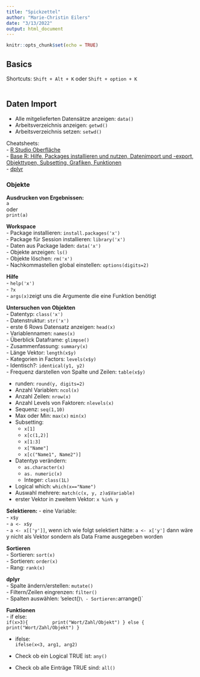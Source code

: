 ```yaml
---
title: "Spickzettel"
author: "Marie-Christin Eilers"
date: "3/13/2022"
output: html_document
---
```


```r
knitr::opts_chunk$set(echo = TRUE)
```

## Basics\
Shortcuts: `Shift + Alt + K` oder `Shift + option + K` \
\

## Daten Import \
- Alle mitgelieferten Datensätze anzeigen: `data()` \
- Arbeitsverzeichnis anzeigen: `getwd()`\
- Arbeitsverzeichnis setzen: `setwd()` \


Cheatsheets:\
- [R Studio Oberfläche](file:///Users/marie-christin.eilers/Downloads/rstudio-ide%20(2).pdf) \
- [Base R: Hilfe, Packages installieren und nutzen, Datenimport und -export, Objekttypen, Subsetting, Grafiken, Funktionen](https://github.com/rstudio/cheatsheets/blob/main/base-r.pdf) \
- [dplyr](file:///Users/marie-christin.eilers/Downloads/data-transformation%20(4).pdf)

### Objekte\
**Ausdrucken von Ergebnissen:**\
`a` \
oder \
`print(a)`\

**Workspace**\
- Package installieren: `install.packages('x')` \
- Package für Session installieren: `library('x')` \
- Daten aus Package laden: `data('x')` \
- Objekte anzeigen: `ls()` \
- Objekte löschen: `rm('x')`\
- Nachkommastellen global einstellen: `options(digits=2)`\

**Hilfe** \
- `help('x')` \
- `?x` \
- `args(x)`zeigt uns die Argumente die eine Funktion benötigt

**Untersuchen von Objekten**\
- Datentyp: `class('x')`\
- Datenstruktur: `str('x')`\
- erste 6 Rows Datensatz anzeigen: `head(x)`\
- Variablennamen: `names(x)`\
- Überblick Dataframe: `glimpse()` \
- Zusammenfassung: `summary(x)` \
- Länge Vektor: `length(x$y)`\
- Kategorien in Factors: `levels(x$y)` \
- Identisch?: `identical(y1, y2)` \
- Frequenz darstellen von Spalte und Zeilen: `table(x$y)` \


-  runden: `round(y, digits=2)` \
- Anzahl Variablen: `ncol(x)`\
- Anzahl Zeilen: `nrow(x)` \
- Anzahl Levels von Faktoren: `nlevels(x)`\
- Sequenz: `seq(1,10)`\
- Max oder Min: `max(x)` `min(x)`\
- Subsetting:
  - `x[1]`\
  - `x[c(1,2)]`\
  - `x[1:3]`\
  - `x["Name"]`\
  - `x[c("Name1", Name2")]`\
- Datentyp verändern: \
  - `as.character(x)`\
  - `as. numeric(x)`\
  - Integer: `class(1L)`\
- Logical which: `which(x=="Name")`\
- Auswahl mehrere: `match(c(x, y, z)a$Variable)`\
- erster Vektor in zweitem Vektor: `x %in% y`\


  



**Selektieren:**
- eine Variable: \
  - `x$y` \
  - `a <- x$y` \
  - `a <- x[['y']]`, wenn ich wie folgt selektiert hätte: `a <- x['y']` dann wäre y nicht als Vektor sondern als Data Frame ausgegeben worden \
  

**Sortieren**\
- Sortieren: `sort(x)`\
- Sortieren: `order(x)`\
- Rang: `rank(x)` \


**dplyr**\
- Spalte ändern/erstellen: `mutate()`\
- Filtern/Zeilen eingrenzen: `filter()`\
- Spalten auswählen: 'select()` \
- Sortieren: `arrange()`\


**Funktionen**\
- if else:\
    `if(x>3){
        print("Wort/Zahl/Objekt")
} else {
        print("Wort/Zahl/Objekt")
}`\

- ifelse:\
    `ifelse(x<3, arg1, arg2)`\
    
- Check ob ein Logical TRUE ist: `any()`\
- Check ob alle Einträge TRUE sind: `all()`\




